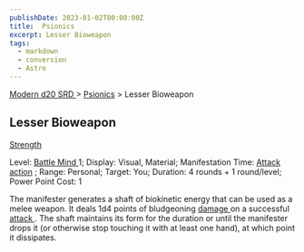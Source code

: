 ```yaml
---
publishDate: 2023-01-02T00:00:00Z
title:  Psionics
excerpt: Lesser Bioweapon
tags:
  - markdown
  - conversion
  - Astro
---
```


[ Modern d20 SRD ](/#modernD20) > [ Psionics](modern-d20-srd-psionics-index) > Lesser Bioweapon

##  Lesser Bioweapon

[ Strength ](modern-d20-srd-basics-ability-scores)

Level: [ Battle Mind ](modern-d20-srd-classes-advanced-battle-mind) 1;
Display: Visual, Material; Manifestation Time: [ Attack action](modern-d20-srd-combat-attack-actions) ; Range: Personal; Target: You;
Duration: 4 rounds + 1 round/level; Power Point Cost: 1

The manifester generates a shaft of biokinetic energy that can be used as a
melee weapon. It deals 1d4 points of bludgeoning [ damage ](modern-d20-srd-combat-damage) on a successful [ attack ](modern-d20-srd-combat-attack-roll) .
The shaft maintains its form for the duration or until the manifester drops it
(or otherwise stop touching it with at least one hand), at which point it
dissipates.

